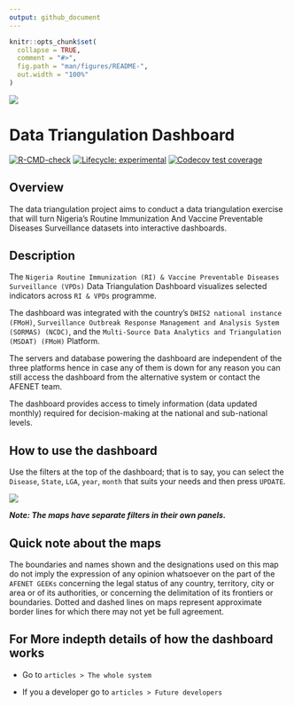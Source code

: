 ```yaml
---
output: github_document
---
```


<!-- README.md is generated from README.Rmd. Please edit that file -->

```r
knitr::opts_chunk$set(
  collapse = TRUE,
  comment = "#>",
  fig.path = "man/figures/README-",
  out.width = "100%"
)
```



<img src="man/figures/nphcda-logo.svg" align="center" />

# Data Triangulation Dashboard

<!-- badges: start -->
[![R-CMD-check](https://github.com/amanyiraho/DataTriangulationStream2/actions/workflows/R-CMD-check.yaml/badge.svg)](https://github.com/amanyiraho/DataTriangulationStream2/actions/workflows/R-CMD-check.yaml)
[![Lifecycle: experimental](https://img.shields.io/badge/lifecycle-experimental-orange.svg)](https://lifecycle.r-lib.org/articles/stages.html#experimental)
[![Codecov test coverage](https://codecov.io/gh/amanyiraho/DataTriangulationStream2/branch/master/graph/badge.svg)](https://app.codecov.io/gh/amanyiraho/DataTriangulationStream2?branch=master)
<!-- badges: end -->


## Overview 

The data triangulation project aims to conduct a data triangulation exercise that will turn Nigeria's Routine Immunization And Vaccine Preventable Diseases Surveillance datasets into interactive dashboards.


## Description

The `Nigeria Routine Immunization (RI) & Vaccine Preventable Diseases Surveillance (VPDs)` Data Triangulation Dashboard visualizes selected indicators across `RI & VPDs` programme.

The dashboard was integrated with the country's `DHIS2 national instance (FMoH)`, `Surveillance Outbreak Response Management and Analysis System (SORMAS) (NCDC)`, and the `Multi-Source Data Analytics and Triangulation (MSDAT) (FMoH)` Platform.

The servers and database powering the dashboard are independent of the three platforms hence in case any of them is down for any reason you can still access the dashboard from the alternative system or contact the AFENET team.

The dashboard provides access to timely information (data updated monthly) required for decision-making at the national and sub-national levels.

## How to use the dashboard

Use the filters at the top of the dashboard; that is to say, you can select the `Disease`, `State`, `LGA`, `year`, `month` that suits your needs and then press `UPDATE`.

<img src="man/figures/dashboard-inputs.png" align="center" />


***Note: The maps have separate filters in their own panels.***

## Quick note about the maps

The boundaries and names shown and the designations used on this map do not imply the expression of any opinion whatsoever on the part of the `AFENET GEEKs` concerning the legal status of any country, territory, city or area or of its authorities, or concerning the delimitation of its frontiers or boundaries. Dotted and dashed lines on maps represent approximate border lines for which there may not yet be full agreement.

## For More indepth details of how the dashboard works

- Go to  `articles > The whole system`

- If you a developer go to  `articles > Future developers`
